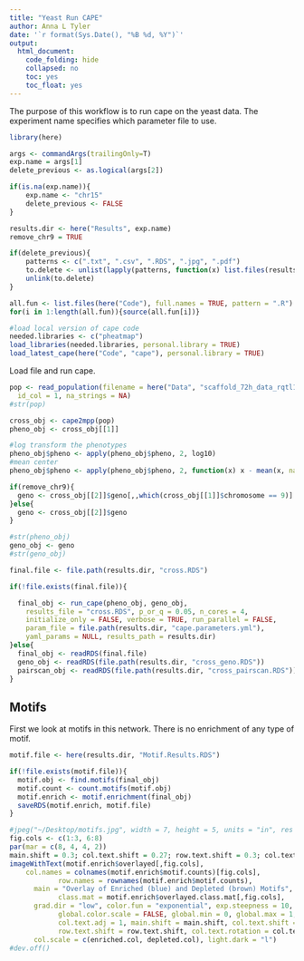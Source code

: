 ```yaml
---
title: "Yeast Run CAPE"
author: Anna L Tyler
date: '`r format(Sys.Date(), "%B %d, %Y")`'
output: 
  html_document:
    code_folding: hide
    collapsed: no
    toc: yes
    toc_float: yes
---
```


The purpose of this workflow is to run cape on the yeast data.
The experiment name specifies which parameter file to use.

```r
library(here)

args <- commandArgs(trailingOnly=T)
exp.name = args[1]
delete_previous <- as.logical(args[2])

if(is.na(exp.name)){
    exp.name <- "chr15"
    delete_previous <- FALSE
}

results.dir <- here("Results", exp.name)
remove_chr9 = TRUE
```

```r
if(delete_previous){
    patterns <- c(".txt", ".csv", ".RDS", ".jpg", ".pdf")
    to.delete <- unlist(lapply(patterns, function(x) list.files(results.dir, pattern = x, full.names = TRUE)))
    unlink(to.delete)
}
```

```r
all.fun <- list.files(here("Code"), full.names = TRUE, pattern = ".R")
for(i in 1:length(all.fun)){source(all.fun[i])}
```

```r
#load local version of cape code
needed.libraries <- c("pheatmap")
load_libraries(needed.libraries, personal.library = TRUE)
load_latest_cape(here("Code", "cape"), personal.library = TRUE)
```

Load file and run cape.

```r
pop <- read_population(filename = here("Data", "scaffold_72h_data_rqtl1_form_new_11_16_21.csv"),
  id_col = 1, na_strings = NA)
#str(pop)

cross_obj <- cape2mpp(pop)
pheno_obj <- cross_obj[[1]]

#log transform the phenotypes
pheno_obj$pheno <- apply(pheno_obj$pheno, 2, log10)
#mean center
pheno_obj$pheno <- apply(pheno_obj$pheno, 2, function(x) x - mean(x, na.rm = TRUE))

if(remove_chr9){
  geno <- cross_obj[[2]]$geno[,,which(cross_obj[[1]]$chromosome == 9)]
}else{
  geno <- cross_obj[[2]]$geno
}

#str(pheno_obj)
geno_obj <- geno
#str(geno_obj)

```


```r
final.file <- file.path(results.dir, "cross.RDS")

if(!file.exists(final.file)){

  final_obj <- run_cape(pheno_obj, geno_obj, 
    results_file = "cross.RDS", p_or_q = 0.05, n_cores = 4, 
    initialize_only = FALSE, verbose = TRUE, run_parallel = FALSE, 
    param_file = file.path(results.dir, "cape.parameters.yml"), 
    yaml_params = NULL, results_path = results.dir)
}else{
  final_obj <- readRDS(final.file)
  geno_obj <- readRDS(file.path(results.dir, "cross_geno.RDS"))
  pairscan_obj <- readRDS(file.path(results.dir, "cross_pairscan.RDS"))
}
```

## Motifs

First we look at motifs in this network. There is no enrichment of any 
type of motif.

```r
motif.file <- here(results.dir, "Motif.Results.RDS")

if(!file.exists(motif.file)){
  motif.obj <- find.motifs(final_obj)
  motif.count <- count.motifs(motif.obj)
  motif.enrich <- motif.enrichment(final_obj)
  saveRDS(motif.enrich, motif.file)
}

#jpeg("~/Desktop/motifs.jpg", width = 7, height = 5, units = "in", res = 300)
fig.cols <- c(1:3, 6:8)
par(mar = c(8, 4, 4, 2))
main.shift = 0.3; col.text.shift = 0.27; row.text.shift = 0.3; col.text.rotation = 45
imageWithText(motif.enrich$overlayed[,fig.cols], 
    col.names = colnames(motif.enrich$motif.counts)[fig.cols], 
			row.names = rownames(motif.enrich$motif.counts), 
      main = "Overlay of Enriched (blue) and Depleted (brown) Motifs", 
			class.mat = motif.enrich$overlayed.class.mat[,fig.cols], 
      grad.dir = "low", color.fun = "exponential", exp.steepness = 10, 
			global.color.scale = FALSE, global.min = 0, global.max = 1, cex = 1.2, 
			col.text.adj = 1, main.shift = main.shift, col.text.shift = col.text.shift, 
			row.text.shift = row.text.shift, col.text.rotation = col.text.rotation,
      col.scale = c(enriched.col, depleted.col), light.dark = "l")	 	
#dev.off()
```
